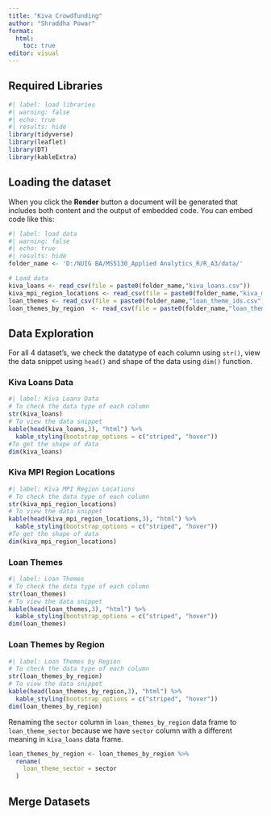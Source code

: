 ```yaml
---
title: "Kiva Crowdfunding"
author: "Shraddha Powar"
format:
  html:
    toc: true
editor: visual
---
```


## Required Libraries

```r
#| label: load libraries
#| warning: false
#| echo: true
#| results: hide
library(tidyverse)
library(leaflet)
library(DT)
library(kableExtra)
```

## Loading the dataset

When you click the **Render** button a document will be generated that includes both content and the output of embedded code. You can embed code like this:

```r
#| label: load data
#| warning: false
#| echo: true
#| results: hide
folder_name <- 'D:/NUIG BA/MS5130_Applied Analytics_R/R_A3/data/'

# Load data
kiva_loans <- read_csv(file = paste0(folder_name,"kiva_loans.csv"))
kiva_mpi_region_locations <- read_csv(file = paste0(folder_name,"kiva_mpi_region_locations.csv"))
loan_themes <- read_csv(file = paste0(folder_name,"loan_theme_ids.csv"))
loan_themes_by_region  <- read_csv(file = paste0(folder_name,"loan_themes_by_region.csv"))

```

## Data Exploration

For all 4 dataset's, we check the datatype of each column using `str()`, view the data snippet using `head()` and shape of the data using `dim()` function.

### Kiva Loans Data

```r
#| label: Kiva Loans Data
# To check the data type of each column
str(kiva_loans) 
# To view the data snippet
kable(head(kiva_loans,3), "html") %>% 
  kable_styling(bootstrap_options = c("striped", "hover"))
#To get the shape of data
dim(kiva_loans)
```

### Kiva MPI Region Locations

```r
#| label: Kiva MPI Region Locations
# To check the data type of each column
str(kiva_mpi_region_locations) 
# To view the data snippet
kable(head(kiva_mpi_region_locations,3), "html") %>% 
  kable_styling(bootstrap_options = c("striped", "hover"))
#To get the shape of data
dim(kiva_mpi_region_locations)
```

### Loan Themes

```r
#| label: Loan Themes
# To check the data type of each column
str(loan_themes) 
# To view the data snippet
kable(head(loan_themes,3), "html") %>% 
  kable_styling(bootstrap_options = c("striped", "hover"))
dim(loan_themes)
```

### Loan Themes by Region

```r
#| label: Loan Themes by Region
# To check the data type of each column
str(loan_themes_by_region) 
# To view the data snippet
kable(head(loan_themes_by_region,3), "html") %>% 
  kable_styling(bootstrap_options = c("striped", "hover"))
dim(loan_themes_by_region)
```

Renaming the `sector` column in `loan_themes_by_region` data frame to `loan_theme_sector` because we have `sector` column with a different meaning in `kiva_loans` data frame.

```r
loan_themes_by_region <- loan_themes_by_region %>%
  rename(
    loan_theme_sector = sector
  )
```

## Merge Datasets
